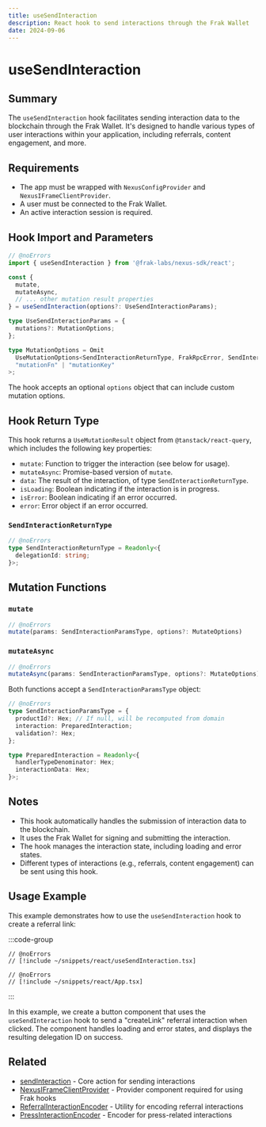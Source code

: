 ```yaml
---
title: useSendInteraction
description: React hook to send interactions through the Frak Wallet
date: 2024-09-06
---
```


# useSendInteraction

## Summary
The `useSendInteraction` hook facilitates sending interaction data to the blockchain through the Frak Wallet. It's designed to handle various types of user interactions within your application, including referrals, content engagement, and more.

## Requirements
- The app must be wrapped with `NexusConfigProvider` and `NexusIFrameClientProvider`.
- A user must be connected to the Frak Wallet.
- An active interaction session is required.

## Hook Import and Parameters

```ts twoslash
// @noErrors
import { useSendInteraction } from '@frak-labs/nexus-sdk/react';

const {
  mutate,
  mutateAsync,
  // ... other mutation result properties
} = useSendInteraction(options?: UseSendInteractionParams);

type UseSendInteractionParams = {
  mutations?: MutationOptions;
};

type MutationOptions = Omit
  UseMutationOptions<SendInteractionReturnType, FrakRpcError, SendInteractionParamsType>,
  "mutationFn" | "mutationKey"
>;
```

The hook accepts an optional `options` object that can include custom mutation options.

## Hook Return Type
This hook returns a `UseMutationResult` object from `@tanstack/react-query`, which includes the following key properties:

- `mutate`: Function to trigger the interaction (see below for usage).
- `mutateAsync`: Promise-based version of `mutate`.
- `data`: The result of the interaction, of type `SendInteractionReturnType`.
- `isLoading`: Boolean indicating if the interaction is in progress.
- `isError`: Boolean indicating if an error occurred.
- `error`: Error object if an error occurred.

### `SendInteractionReturnType`

```ts twoslash
// @noErrors
type SendInteractionReturnType = Readonly<{
  delegationId: string;
}>;
```

## Mutation Functions

### `mutate`

```ts twoslash
// @noErrors
mutate(params: SendInteractionParamsType, options?: MutateOptions)
```

### `mutateAsync`

```ts twoslash
// @noErrors
mutateAsync(params: SendInteractionParamsType, options?: MutateOptions): Promise<SendInteractionReturnType>
```

Both functions accept a `SendInteractionParamsType` object:

```ts twoslash
// @noErrors
type SendInteractionParamsType = {
  productId?: Hex; // If null, will be recomputed from domain
  interaction: PreparedInteraction;
  validation?: Hex;
};

type PreparedInteraction = Readonly<{
  handlerTypeDenominator: Hex;
  interactionData: Hex;
}>;
```

## Notes
- This hook automatically handles the submission of interaction data to the blockchain.
- It uses the Frak Wallet for signing and submitting the interaction.
- The hook manages the interaction state, including loading and error states.
- Different types of interactions (e.g., referrals, content engagement) can be sent using this hook.

## Usage Example

This example demonstrates how to use the `useSendInteraction` hook to create a referral link:

:::code-group
```tsx twoslash [CreateReferralLinkButton.tsx]
// @noErrors
// [!include ~/snippets/react/useSendInteraction.tsx]
```
```tsx twoslash [App.tsx]
// @noErrors
// [!include ~/snippets/react/App.tsx]
```
:::

In this example, we create a button component that uses the `useSendInteraction` hook to send a "createLink" referral interaction when clicked. The component handles loading and error states, and displays the resulting delegation ID on success.

## Related
- [sendInteraction](/wallet-sdk/api/actions/sendInteraction) - Core action for sending interactions
- [NexusIFrameClientProvider](/wallet-sdk/api/react/NexusIFrameClientProvider) - Provider component required for using Frak hooks
- [ReferralInteractionEncoder](/wallet-sdk/api/interactions/ReferralInteractionEncoder) - Utility for encoding referral interactions
- [PressInteractionEncoder](/wallet-sdk/api/interactions/PressInteractionEncoder) - Encoder for press-related interactions
